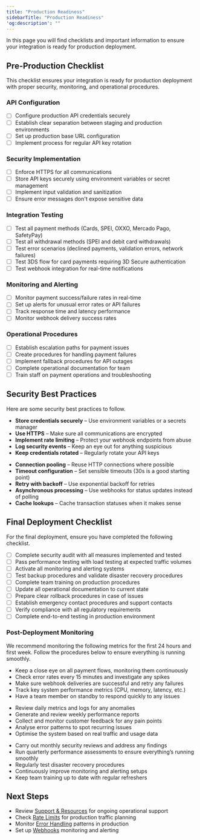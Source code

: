 ```yaml
---
title: "Production Readiness"
sidebarTitle: "Production Readiness"
'og:description': ""
---
```


In this page you will find checklists and important information to ensure your integration is ready for production deployment.

## Pre-Production Checklist

This checklist ensures your integration is ready for production deployment with proper security, monitoring, and operational procedures.

### API Configuration

- [ ] Configure production API credentials securely
- [ ] Establish clear separation between staging and production environments
- [ ] Set up production base URL configuration
- [ ] Implement process for regular API key rotation

### Security Implementation

- [ ] Enforce HTTPS for all communications
- [ ] Store API keys securely using environment variables or secret management
- [ ] Implement input validation and sanitization
- [ ] Ensure error messages don't expose sensitive data

### Integration Testing

- [ ] Test all payment methods (Cards, SPEI, OXXO, Mercado Pago, SafetyPay)
- [ ] Test all withdrawal methods (SPEI and debit card withdrawals)
- [ ] Test error scenarios (declined payments, validation errors, network failures)
- [ ] Test 3DS flow for card payments requiring 3D Secure authentication
- [ ] Test webhook integration for real-time notifications

### Monitoring and Alerting

- [ ] Monitor payment success/failure rates in real-time
- [ ] Set up alerts for unusual error rates or API failures
- [ ] Track response time and latency performance
- [ ] Monitor webhook delivery success rates

### Operational Procedures

- [ ] Establish escalation paths for payment issues
- [ ] Create procedures for handling payment failures
- [ ] Implement fallback procedures for API outages
- [ ] Complete operational documentation for team
- [ ] Train staff on payment operations and troubleshooting

## Security Best Practices

Here are some security best practices to follow.

<AccordionGroup>

<Accordion title="Credential Management">

- **Store credentials securely** – Use environment variables or a secrets manager
- **Use HTTPS** – Make sure all communications are encrypted
- **Implement rate limiting** – Protect your webhook endpoints from abuse
- **Log security events** – Keep an eye out for anything suspicious
- **Keep credentials rotated** – Regularly rotate your API keys

</Accordion>

<Accordion title="Performance Optimisation">

- **Connection pooling** – Reuse HTTP connections where possible
- **Timeout configuration** – Set sensible timeouts (30s is a good starting point)
- **Retry with backoff** – Use exponential backoff for retries
- **Asynchronous processing** – Use webhooks for status updates instead of polling
- **Cache lookups** – Cache transaction statuses when it makes sense

</Accordion>

</AccordionGroup>

## Final Deployment Checklist

For the final deployment, ensure you have completed the following checklist.

- [ ] Complete security audit with all measures implemented and tested
- [ ] Pass performance testing with load testing at expected traffic volumes
- [ ] Activate all monitoring and alerting systems
- [ ] Test backup procedures and validate disaster recovery procedures
- [ ] Complete team training on production procedures
- [ ] Update all operational documentation to current state
- [ ] Prepare clear rollback procedures in case of issues
- [ ] Establish emergency contact procedures and support contacts
- [ ] Verify compliance with all regulatory requirements
- [ ] Complete end-to-end testing in production environment

### Post-Deployment Monitoring

We recommend monitoring the following metrics for the first 24 hours and first week. Follow the procedures below to ensure everything is running smoothly.

<AccordionGroup>

<Accordion title="First 24 Hours">

- Keep a close eye on all payment flows, monitoring them continuously
- Check error rates every 15 minutes and investigate any spikes
- Make sure webhook deliveries are successful and retry any failures
- Track key system performance metrics (CPU, memory, latency, etc.)
- Have a team member on standby to respond quickly to any issues

</Accordion>

<Accordion title="First Week">

- Review daily metrics and logs for any anomalies
- Generate and review weekly performance reports
- Collect and monitor customer feedback for any pain points
- Analyse error patterns to spot recurring issues
- Optimise the system based on real traffic and usage data

</Accordion>

<Accordion title="Ongoing Operations">

- Carry out monthly security reviews and address any findings
- Run quarterly performance assessments to ensure everything’s running smoothly
- Regularly test disaster recovery procedures
- Continuously improve monitoring and alerting setups
- Keep team training up to date with regular refreshers

</Accordion>

</AccordionGroup>

## Next Steps

- Review [Support & Resources](./support-and-resources) for ongoing operational support
- Check [Rate Limits](../api-reference/rate-limits) for production traffic planning
- Monitor [Error Handling](../api-reference/error-handling) patterns in production
- Set up [Webhooks](../api-reference/webhooks) monitoring and alerting